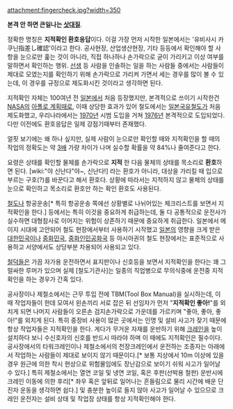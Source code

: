 attachment:fingercheck.jpg?width=350

'''본격 안 하면 큰일나는 [[삿대질]]'''.

정확한 명칭은 '''지적확인 환호응답'''이다. 이걸 가장 먼저 시작한 일본에서는 '유비사시 카쿠닌指差し確認'이라고 한다. 공사현장, 산업생산현장, 기타 등등에서 확인해야 할 사항을 눈으로만 훑는 것이 아니라, 직접 하나하나 손가락으로 굳이 가리키고 이상 여부를 말하면서 확인하는 행위. [[선생]] 등 사람을 인솔하는 일을 하는 사람들 중에서는 사람들이 제대로 모였는지를 확인하기 위해 손가락으로 가리켜 가면서 세는 경우를 많이 볼 수 있는데, 이 경우를 규정으로 제도화시킨 것이라고 생각하면 된다.

지적확인 자체는 100여년 전 [[일본]]에서 처음 등장했지만, 본격적으로 쓰이기 시작한건 [[NASA]]의 [[아폴로 계획]]때로, 이때 상당한 효과가 있어 철도에서는 [[일본국유철도]]가 처음 제도화했고, 우리나라에서는 [[1970년]] 시범 도입을 거쳐 [[1976년]] 본격적으로 도입되었다. 다만 이전에도 환호응답은 일제 강점기때부터 존재했다.

얼핏 보기에는 왜 하나 싶지만, 실제 사람이 눈으로만 확인할 때와 지적확인을 할 때의 작업의 정확도는 약 [[3배]] 가량 차이가 나며 실수할 확률을 약 84%나 줄여준다고 한다. 

요령은 상태를 확인할 물체를 손가락으로 '''지적''' 한 다음 물체의 상태를 목소리로 '''환호'''하면 된다. [wiki:"야 신난다"야~, 신난다!] 라는 환호가 아니라, 대상을 가리킬 때 입으로 부르는 구호(?)를 바꾼다고 해서 환호다. 상황에 따라서는 지적하지 않고 물체의 상태를 눈으로 확인하고 목소리로 환호만 하는 확인 환호도 사용된다.

[[철도]]나 항공운송[* 특히 항공운송 쪽에선 상황별로 나뉘어있는 체크리스트를 보면서 지적확인을 한다.] 등에서는 특히 이것을 중요하게 취급하는데, 둘 다 공통적으로 운전사가 실수하면 대형참사로 이어지는 위험이 상존하기 때문에 중요하게 취급한다. 일본에서 메이지 시대에 고안되어 철도 현장에서부터 사용하기 시작했고 [[일본]]의 영향을 크게 받은 [[대한민국]]이나 [[중화민국]], [[중화인민공화국]] 등 아시아권의 철도 현장에서는 표준적으로 사용하고 서양에서도 상당부분 차용되어 사용되고 있다. 

[[철덕]]들은 가끔 자가용 운전하면서 표지판이나 신호등을 보면서 지적확인을 한다는 꽤 그럴싸한 루머가 있으며 실제 [철도기관사]는 일종의 직업병으로 무의식중에 운전중 지적확인을 하는 경우가 간혹 있다.

공사장이나 제철소에서는 근무 투입 전에 TBM(Tool Box Manual)을 실시하는데, 이 때 작업자들이 한데 모여서 왼손끼리 서로 잡은 뒤 선임자가 먼저 "'''지적확인 좋아!'''"를 외치게 되면 나머지 사람들이 오른손 검지손가락으로 가운데를 가르키며 "좋아, 좋아, 좋아!"를 외치게 된다. 특히 중장비 사용이 많은 곳에서는 인명 및 설비 사고가 잦기 때문에 항상 작업자들은 지적확인을 한다.
게다가 무거운 자재를 운반하기 위해 [[크레인]]을 높이 설치하다 보니 수신호자의 신호를 반드시 따라야 하며 이 때에도 지적확인은 필수이다. 공사장에서의 타워크레인이나 제철소에서의 천장크레인에서 운전하는 조종자는 아래에서 작업하는 사람들이 제대로 보이지 않기 때문이다.[* 보통 지상에서 10m 이상에 있을 경우 원근에 의한 착시 현상으로 위험물임에도 장난감으로 보이기 쉬워 사고가 일어날 수 있다.] 특히 제철소에서는 열연 코일 및 냉연 코일, 혹은 후판(선박용 철판) 운반시에 크레인 이동에 의한 후리[* 좌우 혹은 앞뒤로 일어나는 흔들림으로 물리 시간에 배운 단진자 운동을 생각하면 쉽다.] 및 충분한 높이로 들지 않아 사고가 일어날 수 있으므로 크레인 운전자는 설비 상태 및 작업장 상태를 항상 지적확인해야 한다.

